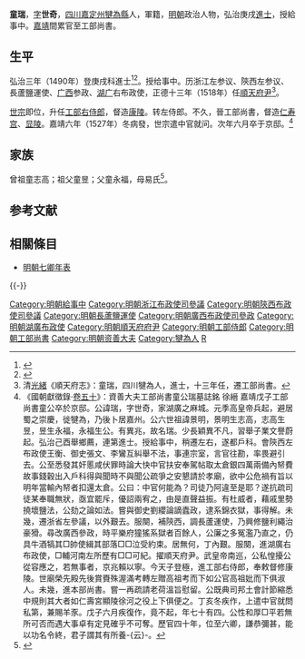 {{明清人物信息框
| 姓名 = 童瑞
| 原名 =
| 圖片名稱= 
| 圖片大小 =
| 圖片說明 = 
| 最高職務 = 資善大夫工部尚書
| 國家 = 大明 
| 爵位 =
| 籍貫 = [[四川|四川]][[嘉定州_(明朝)|嘉定州]][[犍為縣|犍為縣]]
| 族裔 = 
| 字號 = 字世奇
| 諡號 =
| 出生日期 = 景泰五年（1455年）八月十八日
| 出生地點 =
| 逝世日期 = 嘉靖七年（1528年）
| 逝世地點 =
| 墓葬 =
| 配偶 = 韓氏
| 親屬 = 
| 出身 =
* 四川鄉試第六十二名
* 弘治三年庚戌科進士出身
| 經歷 =
| 著作 =  
}}
'''童瑞'''{{BD|1455年||1528年||T}}，[[表字|字]]'''世奇'''，[[四川|四川]][[嘉定州_(明朝)|嘉定州]][[犍為縣|犍為縣]]人，軍籍，[[明朝|明朝]]政治人物，弘治庚戌[[進士|進士]]，授給事中。[[嘉靖|嘉靖]]間累官至工部尚書。

== 生平 ==
弘治三年（1490年）登庚戌科進士<ref>{{Cite book|title=《[[皇明贡举考|皇明贡举考]]》卷五|last=（明）[[张朝瑞|张朝瑞]]|first=|publisher=《续修四库全书》史部第828册|year=|isbn=|location=|pages=}}</ref><ref>{{Cite book|title=贡举志五种 上|last=鲁小俊，江俊伟著|first=|publisher=武汉：武汉大学出版社|year=2009|isbn=978-7-307-07043-1|location=|pages=}}</ref>。授给事中。历浙江左参议、陝西左参议、長蘆鹽運使、[[广西|广西]]参政、[[湖广|湖广]]右布政使，正德十三年（1518年）任[[順天府尹|順天府尹]]<ref>清[[光緒|光緒]]《順天府志》：童瑞，四川犍為人，進士，十三年任，遷工部尚書。</ref>。

[[明世宗|世宗]]即位，升任[[工部右侍郎|工部右侍郎]]，督造[[明康陵|康陵]]。转左侍郎。不久，晉工部尚書，督造[[仁寿宫|仁寿宫]]、[[显陵|显陵]]。嘉靖六年（1527年）冬病發，世宗遣中官就问。次年六月卒于京邸。<ref>《國朝獻徵錄·[[s:國朝獻徵錄/卷之五十#資善大夫工部尚書童公瑞墓志銘（徐縉）|卷五十]]》：資善大夫工部尚書童公瑞墓誌銘 徐縉 嘉靖戊子工部尚書童公卒於京邸。公諱瑞，字世奇，家湖廣之麻城。元季高皇帝兵起，避居蜀之崇慶，徙犍為，乃後卜居嘉州。公六世祖諱景明，景明生志高，志高生昱，昱生永福，永福生公。有異兆，故名瑞。少長穎異不凡，習舉子業文譽蔚起。弘治己酉舉鄉薦，連第進士。授給事中，稍遷左右，遂都戶科。會陝西左布政使王衡、御史張文、李鸞互糾舉不法，事連宗室，言官往勘，率畏避引去。公至悉發其奸慝咸伏罪時論大快中官扶安奉駕帖取太倉銀四萬兩備內帑費故事錢穀出入戶科得與聞時不與聞公疏爭之安懇請於孝廟，欲中公危禍有旨以明年當輸內帑者扣還太倉。公曰：中官何能為？司徒乃阿違至是耶？遂抗疏司徒某奉職無狀，亟宜罷斥，優詔兩宥之，由是直聲益振。有杜威者，藉戚里勢撓壞鹽法，公劾之論如法。嘗與御史劉纓論謫蠹政，逮系錦衣獄，事得解。未幾，遷浙省左參議，以外艱去。服闋，補陝西，調長蘆運使，乃興修鹽利繩治豪猾。尋改廣西參政，時平樂府獞猺系獄者百餘人，公廉之多冤濫乃直之，仍具牛酒犒其□帥使緝其部落□□泣受約束。居無何，丁內艱。服闋，進湖廣右布政使，□輔河南左所歷有□□可紀。擢順天府尹。武皇帝南巡，公私惶擾公從容應之，若無事者，京兆賴以寧。今天子登極，進工部右侍郎，奉敕督修康陵。世廟榮先殿先後賞賚殊渥滿考轉左贈高祖考而下如公官高祖妣而下俱淑人。未幾，進本部尚書。嘗一再疏請老荷溫旨慰留。公既典司邦土會計節縮悉中規則其大者如仁壽宮顯陵徐河之役上下俱便之。丁亥冬疾作，上遣中官就問私第，兼賜羊豕。戊子六月疾復作，竟不起，年七十有四。公性和厚□平若無所可否而遇大事卓有定見確乎不可奪。歷官四十年，位至六卿，謙恭彌甚，能以功名令終，君子謂其有所養-{云}-。</ref>

==家族==
曾祖童志高；祖父童昱；父童永福，母易氏<ref>{{Cite book|title=天一阁藏明代科举录选刊 登科录 点校本|last=龚延明主编|first=|publisher=宁波出版社|year=2016|isbn=978-7-5526-2320-8|location=宁波|pages=|quote=《天一閣藏明代科舉錄選刊.登科錄》之《弘治三年庚戌科進士登科錄》}}</ref>。

==参考文献==
{{reflist}}

==相關條目==
*[[明朝七卿年表|明朝七卿年表]]

{{-}}
{{start box}}
{{s-off}}
{{succession box|[[胡韶|胡　韶]]|[[徐蕃|徐　蕃]]|[[明朝|明朝]][[順天府尹|順天府尹]]|<small>正德十三年（1518年）上任</small>}}
{{end box}}

{{弘治三年庚戌科殿試金榜}}
{{DEFAULTSORT:Tong童}}
[[Category:明朝給事中|Category:明朝給事中]]
[[Category:明朝浙江布政使司參議|Category:明朝浙江布政使司參議]]
[[Category:明朝陝西布政使司參議|Category:明朝陝西布政使司參議]]
[[Category:明朝長蘆鹽運使|Category:明朝長蘆鹽運使]]
[[Category:明朝廣西布政使司參政|Category:明朝廣西布政使司參政]]
[[Category:明朝湖廣布政使|Category:明朝湖廣布政使]]
[[Category:明朝順天府府尹|Category:明朝順天府府尹]]
[[Category:明朝工部侍郎|Category:明朝工部侍郎]]
[[Category:明朝工部尚書|Category:明朝工部尚書]]
[[Category:明朝资善大夫|Category:明朝资善大夫]]
[[Category:犍為人|Category:犍為人]]
[[Category:童姓|R]]